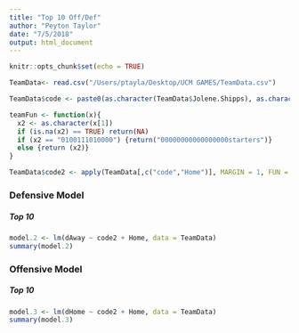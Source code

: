 ```yaml
---
title: "Top 10 Off/Def"
author: "Peyton Taylor"
date: "7/5/2018"
output: html_document
---
```


```r
knitr::opts_chunk$set(echo = TRUE)
```


```r

TeamData<- read.csv("/Users/ptayla/Desktop/UCM GAMES/TeamData.csv")

TeamData$code <- paste0(as.character(TeamData$Jolene.Shipps), as.character(TeamData$Kelsey.Williams), as.character(TeamData$Sydney.Skaggs), as.character(TeamData$Sydney.Crockett), as.character(TeamData$Morgan.Fleming), as.character(TeamData$Kayonna.Lee), as.character(TeamData$Megan.Skaggs), as.character(TeamData$Kendra.Gladbach), as.character(TeamData$Paige.Redmond), as.character(TeamData$Gigi.Mcatee), as.character(TeamData$Peyton.Taylor), as.character(TeamData$Emilie.Jobst), as.character(TeamData$Abby.Gann))

teamFun <- function(x){
  x2 <- as.character(x[1])
  if (is.na(x2) == TRUE) return(NA)
  if (x2 == "0100111010000") {return("00000000000000000starters")}
  else {return (x2)}
}

TeamData$code2 <- apply(TeamData[,c("code","Home")], MARGIN = 1, FUN = function(x) teamFun(x))

```

### Defensive Model
##### Top 10

``` r
model.2 <- lm(dAway ~ code2 + Home, data = TeamData)
summary(model.2)
```
### Offensive Model
##### Top 10

``` r
model.3 <- lm(dHome ~ code2 + Home, data = TeamData)
summary(model.3)
```

